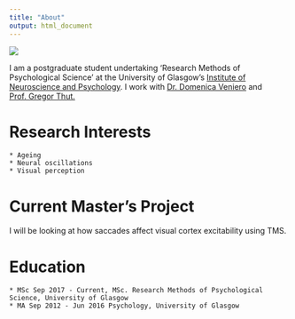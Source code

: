 ```yaml
---
title: "About"
output: html_document
---
```


<img src = "images/profile_pic.jpg" class="left 1-col"> 

I am a postgraduate student undertaking 'Research Methods of Psychological Science' at the University of Glasgow's
[Institute of Neuroscience and Psychology](http://www.gla.ac.uk/researchinstitutes/neurosciencepsychology/).
I work with [Dr. Domenica Veniero](https://www.gla.ac.uk/researchinstitutes/neurosciencepsychology/staff/domenicaveniero/) and [Prof. Gregor Thut.](https://www.gla.ac.uk/researchinstitutes/neurosciencepsychology/staff/gregorthut/)

# Research Interests
    * Ageing
    * Neural oscillations
    * Visual perception
    
# Current Master's Project
I will be looking at how saccades affect visual cortex excitability using TMS. 
    
# Education
    * MSc Sep 2017 - Current, MSc. Research Methods of Psychological Science, University of Glasgow
    * MA Sep 2012 - Jun 2016 Psychology, University of Glasgow